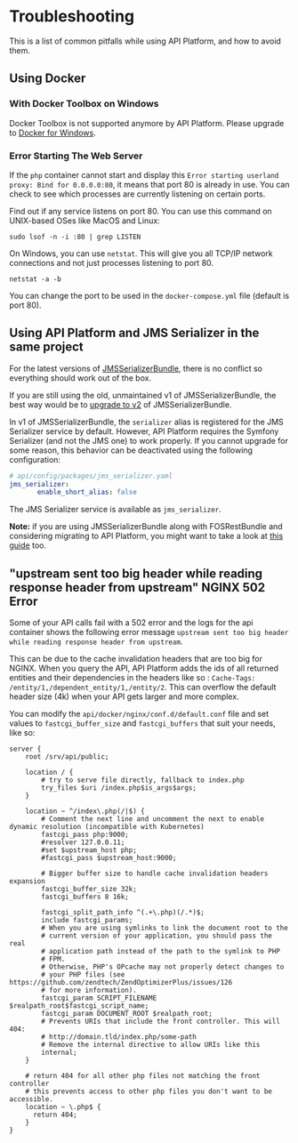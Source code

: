 # Troubleshooting

This is a list of common pitfalls while using API Platform, and how to avoid them.

## Using Docker

### With Docker Toolbox on Windows

Docker Toolbox is not supported anymore by API Platform. Please upgrade to [Docker for Windows](https://www.docker.com/docker-windows).

### Error Starting The Web Server

If the `php` container cannot start and display this `Error starting userland proxy: Bind for 0.0.0.0:80`, it means that port 80 is already in use. You can check to see which processes are currently listening on certain ports.

Find out if any service listens on port 80. You can use this command on UNIX-based OSes like MacOS and Linux:

```console
sudo lsof -n -i :80 | grep LISTEN
```

On Windows, you can use `netstat`. This will give you all TCP/IP network connections and not just processes listening to port 80.

```console
netstat -a -b
```

You can change the port to be used in the `docker-compose.yml` file (default is port 80).

## Using API Platform and JMS Serializer in the same project

For the latest versions of [JMSSerializerBundle](http://jmsyst.com/bundles/JMSSerializerBundle), there is no conflict so everything should work out of the box.

If you are still using the old, unmaintained v1 of JMSSerializerBundle, the best way would be to [upgrade to v2](https://github.com/schmittjoh/JMSSerializerBundle/blob/2.4.2/UPGRADING.md#upgrading-from-1x-to-20) of JMSSerializerBundle.

In v1 of JMSSerializerBundle, the `serializer` alias is registered for the JMS Serializer service by default. However, API Platform requires the Symfony Serializer (and not the JMS one) to work properly. If you cannot upgrade for some reason, this behavior can be deactivated using the following configuration:

```yaml
# api/config/packages/jms_serializer.yaml
jms_serializer:
       enable_short_alias: false
```

The JMS Serializer service is available as `jms_serializer`.

**Note:** if you are using JMSSerializerBundle along with FOSRestBundle and considering migrating to API Platform, you might want to take a look at [this guide](migrate-from-fosrestbundle.md) too.

## "upstream sent too big header while reading response header from upstream" NGINX 502 Error

Some of your API calls fail with a 502 error and the logs for the api container shows the following error message `upstream sent too big header while reading response header from upstream`.

This can be due to the cache invalidation headers that are too big for NGINX. When you query the API, API Platform adds the ids of all returned entities and their dependencies in the headers like so : `Cache-Tags: /entity/1,/dependent_entity/1,/entity/2`. This can overflow the default header size (4k) when your API gets larger and more complex.

You can modify the `api/docker/nginx/conf.d/default.conf` file and set values to `fastcgi_buffer_size` and `fastcgi_buffers` that suit your needs, like so:

```nginx
server {
    root /srv/api/public;

    location / {
        # try to serve file directly, fallback to index.php
        try_files $uri /index.php$is_args$args;
    }

    location ~ ^/index\.php(/|$) {
        # Comment the next line and uncomment the next to enable dynamic resolution (incompatible with Kubernetes)
        fastcgi_pass php:9000;
        #resolver 127.0.0.11;
        #set $upstream_host php;
        #fastcgi_pass $upstream_host:9000;

        # Bigger buffer size to handle cache invalidation headers expansion
        fastcgi_buffer_size 32k;
        fastcgi_buffers 8 16k;

        fastcgi_split_path_info ^(.+\.php)(/.*)$;
        include fastcgi_params;
        # When you are using symlinks to link the document root to the
        # current version of your application, you should pass the real
        # application path instead of the path to the symlink to PHP
        # FPM.
        # Otherwise, PHP's OPcache may not properly detect changes to
        # your PHP files (see https://github.com/zendtech/ZendOptimizerPlus/issues/126
        # for more information).
        fastcgi_param SCRIPT_FILENAME $realpath_root$fastcgi_script_name;
        fastcgi_param DOCUMENT_ROOT $realpath_root;
        # Prevents URIs that include the front controller. This will 404:
        # http://domain.tld/index.php/some-path
        # Remove the internal directive to allow URIs like this
        internal;
    }

    # return 404 for all other php files not matching the front controller
    # this prevents access to other php files you don't want to be accessible.
    location ~ \.php$ {
      return 404;
    }
}
```
